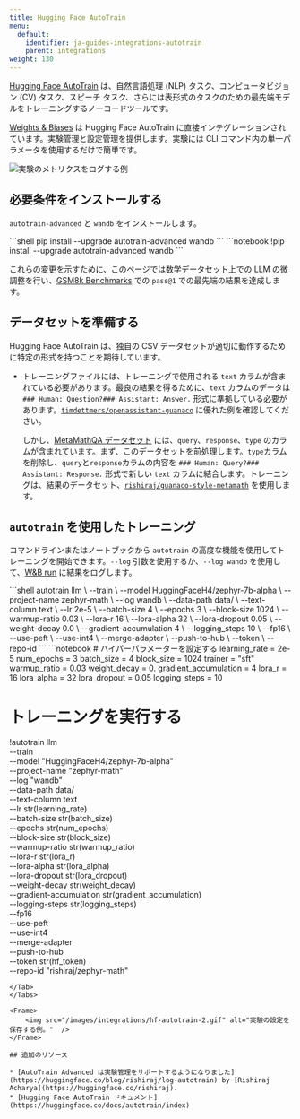```yaml
---
title: Hugging Face AutoTrain
menu:
  default:
    identifier: ja-guides-integrations-autotrain
    parent: integrations
weight: 130
---
```


[Hugging Face AutoTrain](https://huggingface.co/docs/autotrain/index) は、自然言語処理 (NLP) タスク、コンピュータビジョン (CV) タスク、スピーチ タスク、さらには表形式のタスクのための最先端モデルをトレーニングするノーコードツールです。

[Weights & Biases](http://wandb.com/) は Hugging Face AutoTrain に直接インテグレーションされています。実験管理と設定管理を提供します。実験には CLI コマンド内の単一パラメータを使用するだけで簡単です。

<Frame>
    <img src="/images/integrations/hf-autotrain-1.png" alt="実験のメトリクスをログする例"  />
</Frame>

## 必要条件をインストールする

`autotrain-advanced` と `wandb` をインストールします。

<Tabs>
<Tab title="Command Line">
```shell
pip install --upgrade autotrain-advanced wandb
```
</Tab>
<Tab title="Notebook">
```notebook
!pip install --upgrade autotrain-advanced wandb
```
</Tab>
</Tabs>

これらの変更を示すために、このページでは数学データセット上での LLM の微調整を行い、[GSM8k Benchmarks](https://github.com/openai/grade-school-math) での `pass@1` での最先端の結果を達成します。

## データセットを準備する

Hugging Face AutoTrain は、独自の CSV データセットが適切に動作するために特定の形式を持つことを期待しています。

- トレーニングファイルには、トレーニングで使用される `text` カラムが含まれている必要があります。最良の結果を得るために、`text` カラムのデータは `### Human: Question?### Assistant: Answer.` 形式に準拠している必要があります。[`timdettmers/openassistant-guanaco`](https://huggingface.co/datasets/timdettmers/openassistant-guanaco) に優れた例を確認してください。

    しかし、[MetaMathQA データセット](https://huggingface.co/datasets/meta-math/MetaMathQA) には、`query`、`response`、`type` のカラムが含まれています。まず、このデータセットを前処理します。`type`カラムを削除し、`query`と`response`カラムの内容を `### Human: Query?### Assistant: Response.` 形式で新しい `text` カラムに結合します。トレーニングは、結果のデータセット、[`rishiraj/guanaco-style-metamath`](https://huggingface.co/datasets/rishiraj/guanaco-style-metamath) を使用します。

## `autotrain` を使用したトレーニング

コマンドラインまたはノートブックから `autotrain` の高度な機能を使用してトレーニングを開始できます。`--log` 引数を使用するか、`--log wandb` を使用して、[W&B run](/ja/guides/runs/) に結果をログします。

<Tabs>
<Tab title="Command Line">
```shell
autotrain llm \
    --train \
    --model HuggingFaceH4/zephyr-7b-alpha \
    --project-name zephyr-math \
    --log wandb \
    --data-path data/ \
    --text-column text \
    --lr 2e-5 \
    --batch-size 4 \
    --epochs 3 \
    --block-size 1024 \
    --warmup-ratio 0.03 \
    --lora-r 16 \
    --lora-alpha 32 \
    --lora-dropout 0.05 \
    --weight-decay 0.0 \
    --gradient-accumulation 4 \
    --logging_steps 10 \
    --fp16 \
    --use-peft \
    --use-int4 \
    --merge-adapter \
    --push-to-hub \
    --token <huggingface-token> \
    --repo-id <huggingface-repository-address>
```
</Tab>
<Tab title="Notebook">
```notebook
# ハイパーパラメーターを設定する
learning_rate = 2e-5
num_epochs = 3
batch_size = 4
block_size = 1024
trainer = "sft"
warmup_ratio = 0.03
weight_decay = 0.
gradient_accumulation = 4
lora_r = 16
lora_alpha = 32
lora_dropout = 0.05
logging_steps = 10

# トレーニングを実行する
!autotrain llm \
    --train \
    --model "HuggingFaceH4/zephyr-7b-alpha" \
    --project-name "zephyr-math" \
    --log "wandb" \
    --data-path data/ \
    --text-column text \
    --lr str(learning_rate) \
    --batch-size str(batch_size) \
    --epochs str(num_epochs) \
    --block-size str(block_size) \
    --warmup-ratio str(warmup_ratio) \
    --lora-r str(lora_r) \
    --lora-alpha str(lora_alpha) \
    --lora-dropout str(lora_dropout) \
    --weight-decay str(weight_decay) \
    --gradient-accumulation str(gradient_accumulation) \
    --logging-steps str(logging_steps) \
    --fp16 \
    --use-peft \
    --use-int4 \
    --merge-adapter \
    --push-to-hub \
    --token str(hf_token) \
    --repo-id "rishiraj/zephyr-math"
```
</Tab>
</Tabs>

<Frame>
    <img src="/images/integrations/hf-autotrain-2.gif" alt="実験の設定を保存する例。"  />
</Frame>

## 追加のリソース

* [AutoTrain Advanced は実験管理をサポートするようになりました](https://huggingface.co/blog/rishiraj/log-autotrain) by [Rishiraj Acharya](https://huggingface.co/rishiraj).
* [Hugging Face AutoTrain ドキュメント](https://huggingface.co/docs/autotrain/index)